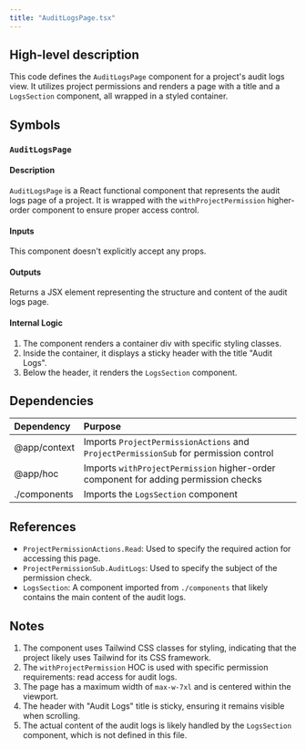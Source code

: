 ```yaml
---
title: "AuditLogsPage.tsx"
---
```


## High-level description
This code defines the `AuditLogsPage` component for a project's audit logs view. It utilizes project permissions and renders a page with a title and a `LogsSection` component, all wrapped in a styled container.

## Symbols

### `AuditLogsPage`
#### Description
`AuditLogsPage` is a React functional component that represents the audit logs page of a project. It is wrapped with the `withProjectPermission` higher-order component to ensure proper access control.

#### Inputs
This component doesn't explicitly accept any props.

#### Outputs
Returns a JSX element representing the structure and content of the audit logs page.

#### Internal Logic
1. The component renders a container div with specific styling classes.
2. Inside the container, it displays a sticky header with the title "Audit Logs".
3. Below the header, it renders the `LogsSection` component.

## Dependencies
| Dependency | Purpose |
|:-----------|:--------|
| @app/context | Imports `ProjectPermissionActions` and `ProjectPermissionSub` for permission control |
| @app/hoc | Imports `withProjectPermission` higher-order component for adding permission checks |
| ./components | Imports the `LogsSection` component |

## References
- `ProjectPermissionActions.Read`: Used to specify the required action for accessing this page.
- `ProjectPermissionSub.AuditLogs`: Used to specify the subject of the permission check.
- `LogsSection`: A component imported from `./components` that likely contains the main content of the audit logs.

## Notes
1. The component uses Tailwind CSS classes for styling, indicating that the project likely uses Tailwind for its CSS framework.
2. The `withProjectPermission` HOC is used with specific permission requirements: read access for audit logs.
3. The page has a maximum width of `max-w-7xl` and is centered within the viewport.
4. The header with "Audit Logs" title is sticky, ensuring it remains visible when scrolling.
5. The actual content of the audit logs is likely handled by the `LogsSection` component, which is not defined in this file.